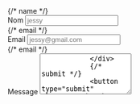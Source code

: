 <section>
<div className="row">
        <div style={{marginBottom: 270}} className=" col-10 col-sm-8 col-md-6 mx-auto">
          <form action="https://formspree.io/jzeroual@wisersoftware.com" method="POST" netlify>
            {/* name */}
            <div className="form-group">
              <label htmlFor="name">Nom</label>
              <input
                type="text"
                className="form-control"
                name="name"
                id="name"
                placeholder="jessy"
              />
            </div>
            {/* email */}
            <div className="form-group">
              <label htmlFor="email">Email</label>
              <input
                type="email"
                className="form-control"
                name="email"
                id="email"
                placeholder="jessy@gmail.com"
              />
            </div>
            {/* email */}
            <div className="form-group">
              <label htmlFor="description">Message</label>
              <textarea
                type="description"
                rows="5"
                className="form-control"
                name="description"
                id="description"
                placeholder="Ajouter votre Message..."
              />
            </div>
            {/* submit */}
            <button type="submit" className="btn btn-warning btn-block text-capitalize mt-5">Envoyer</button>
          </form>
        </div>
      </div>
    </section>
